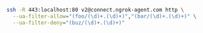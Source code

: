 ```bash
ssh -R 443:localhost:80 v2@connect.ngrok-agent.com http \
  --ua-filter-allow="(foo/(\d)+.(\d)+)","(bar/(\d)+.(\d)+)" \
  --ua-filter-deny="(buz/(\d)+.(\d)+)"
```
